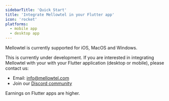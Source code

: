 ```yaml
---
sidebarTitle: 'Quick Start'
title: 'Integrate Mellowtel in your Flutter app'
icon: 'rocket'
platforms:
  - mobile app
  - desktop app
---
```


Mellowtel is currently supported for iOS, MacOS and Windows.

This is currently under development. If you are interested in integrating Mellowtel with your with your Flutter application (desktop or mobile), please contact us:

- Email: info@mellowtel.com
- Join our [Discord community](https://discord.com/invite/txAZp4MSDe)

Earnings on Flutter apps are higher.
